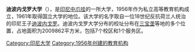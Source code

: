 '''迪波内戈罗大学'''（{{lang-id|Universitas Diponegoro}}），是[[印尼|印尼]][[中爪哇|中爪哇]]的一所大学，1956年作为私立高等教育机构成立，1961年取得国立大学的地位。该大学的名字取自一位18世纪反抗荷兰人统治的印尼王子[[迪波内戈罗|迪波内戈罗]]。迪波内戈罗大学分布的校址分布在[[三宝垄|三宝垄]]等地的多个位置，占地面积为2009862平方米，包括7个校区和1个服务区。

{{印度尼西亚大学}}
{{Authority control}}
[[Category:印尼大学|Category:印尼大学]]
[[Category:1956年创建的教育机构|Category:1956年创建的教育机构]]